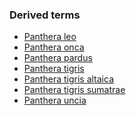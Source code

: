 {{Taxonomy|Genus|[[Panthera]]| most big [[cat]]s of the ''[[Felidae]]'' [[family]]}}
{{wikipedia}}
===Derived terms===
*[[Panthera leo]]
*[[Panthera onca]]
*[[Panthera pardus]]
*[[Panthera tigris]]
*[[Panthera tigris altaica]]
*[[Panthera tigris sumatrae]]
*[[Panthera uncia]]
